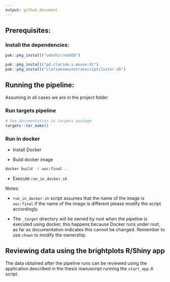 ```yaml
---
output: github_document
---
```


## Prerequisites:

### Install the dependencies:

```r
pak::pkg_install("uebvhir/maUEB")

pak::pkg_install("pd.clariom.s.mouse.ht")
pak::pkg_install("clariomsmousetranscriptcluster.db")
```

## Running the pipeline:

Assuming in all cases we are in the project folder

### Run targets pipeline

```r
# See documentation in targets package
targets::tar_make()
```

### Run in docker

  - Install Docker

  - Build docker image

```bash
docker build -t uoc:final .
```

  - Execute `run_in_docker.sh`

Notes:

  - `run_in_docker.sh` script assumes that the name of the image is `uoc:final` if the name of the image is different please modify the script accordingly.
  
  - The `_target` directory will be owned by root when the pipeline is executed using docker, this happens because Docker runs under root, as far as documentation indicates this cannot be changed.
   Remember to use `chown` to modify the ownership.

## Reviewing data using the brightplots R/Shiny app

The data obtained after the pipeline runs can be reviewed using the application described in the
thesis manuscript running the `start_app.R` script.
